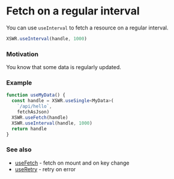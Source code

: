 # Fetch on a regular interval

You can use `useInterval` to fetch a resource on a regular interval.

```typescript
XSWR.useInterval(handle, 1000) 
```

### Motivation

You know that some data is regularly updated.

### Example

```typescript
function useMyData() {
  const handle = XSWR.useSingle<MyData>(
    `/api/hello`, 
    fetchAsJson)
  XSWR.useFetch(handle)
  XSWR.useInterval(handle, 1000)
  return handle
}
```

### See also

- [useFetch](/features/use-fetch) - fetch on mount and on key change
- [useRetry](/features/use-retry) - retry on error
